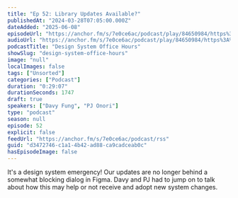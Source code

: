```yaml
---
title: "Ep 52: Library Updates Available?"
publishedAt: "2024-03-28T07:05:00.000Z"
dateAdded: "2025-06-08"
episodeUrl: "https://anchor.fm/s/7e0ce6ac/podcast/play/84650984/https%3A%2F%2Fd3ctxlq1ktw2nl.cloudfront.net%2Fstaging%2F2024-2-28%2Fa9dbb126-0d0b-9e8f-6a86-ae00d05a0e10.mp3"
audioUrl: "https://anchor.fm/s/7e0ce6ac/podcast/play/84650984/https%3A%2F%2Fd3ctxlq1ktw2nl.cloudfront.net%2Fstaging%2F2024-2-28%2Fa9dbb126-0d0b-9e8f-6a86-ae00d05a0e10.mp3"
podcastTitle: "Design System Office Hours"
showSlug: "design-system-office-hours"
image: "null"
localImages: false
tags: ["Unsorted"]
categories: ["Podcast"]
duration: "0:29:07"
durationSeconds: 1747
draft: true
speakers: ["Davy Fung", "PJ Onori"]
type: "podcast"
season: null
episode: 52
explicit: false
feedUrl: "https://anchor.fm/s/7e0ce6ac/podcast/rss"
guid: "d3472746-c1a1-4b42-ad88-ca9cadceab0c"
hasEpisodeImage: false
---
```

It's a design system emergency! Our updates are no longer behind a somewhat blocking dialog in Figma. Davy and PJ had to jump on to talk about how this may help or not receive and adopt new system changes.
